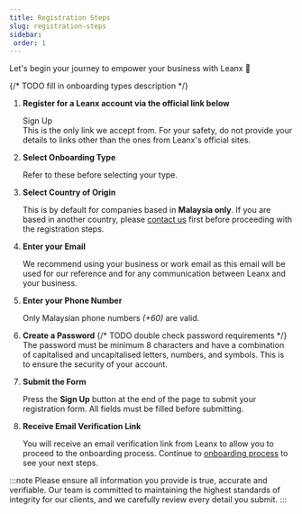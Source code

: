 ```yaml
---
title: Registration Steps
slug: registration-steps
sidebar: 
 order: 1
---
```


Let's begin your journey to empower your business with Leanx 🚀
<br />

{/* TODO fill in onboarding types description */}

<Steps>

1. **Register for a Leanx account via the official link below**
   
   <LinkButton href='https://onboard.leanx.io/register' icon='external' target='_blank'>
   Sign Up
   </LinkButton>

   <Aside type='danger' title='Beware of phishing sites'>
   This is the only link we accept from. For your safety, do not provide your details to links other than the ones from Leanx's official sites.
   </Aside>

2. **Select Onboarding Type**
  
   Refer to these before selecting your type.
   <Tabs>
    <TabItem label='Merchant'>
        <EmptySection />
    </TabItem>

    <TabItem label='Master Merchant'>
        <EmptySection />
    </TabItem>

    <TabItem label='SDK Provider'>
        <EmptySection />
    </TabItem>
   </Tabs>

3. **Select Country of Origin**
   
   This is by default for companies based in **Malaysia only**. If you are based in another country, please [contact us](/contact-us) first before proceeding with the registration steps. 

4. **Enter your Email**
  
   We recommend using your business or work email as this email will be used for our reference and for any communication between Leanx and your business.

5. **Enter your Phone Number**
   
   Only Malaysian phone numbers *(+60)* are valid.

6. **Create a Password**
   {/* TODO double check password requirements */}
   The password must be minimum 8 characters and have a combination of capitalised and uncapitalised letters, numbers, and symbols. This is to ensure the security of your account.

7. **Submit the Form**
   
   Press the **Sign Up** button at the end of the page to submit your registration form. All fields must be filled before submitting.

8. **Receive Email Verification Link**

   You will receive an email verification link from Leanx to allow you to proceed to the onboarding process. Continue to [onboarding process](/onboarding/) to see your next steps.
</Steps>

:::note
Please ensure all information you provide is true, accurate and verifiable. Our team is committed to maintaining the highest standards of integrity for our clients, and we carefully review every detail you submit.
:::